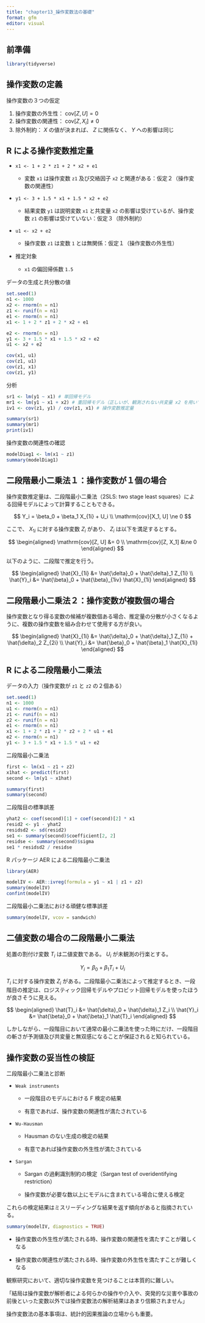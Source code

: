 ```yaml
---
title: "chapter13_操作変数法の基礎"
format: gfm
editor: visual
---
```


## 前準備

```r
library(tidyverse)
```

## 操作変数の定義

操作変数の３つの仮定

1.  操作変数の外生性： $\mathrm{cov}[Z, U] = 0$
2.  操作変数の関連性： $\mathrm{cov}[Z, X_i] \ne 0$
3.  除外制約： $X$ の値が決まれば、 $Z$ に関係なく、 $Y$ への影響は同じ

## R による操作変数推定量

-   `x1 <- 1 + 2 * z1 + 2 * x2 + e1`

    -   変数 `x1` は操作変数 `z1` 及び交絡因子 `x2` と関連がある：仮定２（操作変数の関連性）

-   `y1 <- 3 + 1.5 * x1 + 1.5 * x2 + e2`

    -   結果変数 `y1` は説明変数 `x1` と共変量 `x2` の影響は受けているが、操作変数 `z1` の影響は受けていない：仮定３（除外制約）

-   `u1 <- x2 + e2`

    -   操作変数 `z1` は変数 `1` とは無関係：仮定１（操作変数の外生性）

-   推定対象

    -   `x1` の偏回帰係数 `1.5`

データの生成と共分散の値

```r
set.seed(1)
n1 <- 1000
x2 <- rnorm(n = n1)
z1 <- runif(n = n1)
e1 <- rnorm(n = n1)
x1 <- 1 + 2 * z1 + 2 * x2 + e1

e2 <- rnorm(n = n1)
y1 <- 3 + 1.5 * x1 + 1.5 * x2 + e2
u1 <- x2 + e2

cov(x1, u1)
cov(z1, u1)
cov(z1, x1)
cov(z1, y1)
```

分析

```r
sr1 <- lm(y1 ~ x1) # 単回帰モデル
mr1 <- lm(y1 ~ x1 + x2) # 重回帰モデル（正しいが、観測されない共変量 x2 を用いている）
iv1 <- cov(z1, y1) / cov(z1, x1) # 操作変数推定量

summary(sr1)
summary(mr1)
print(iv1)
```

操作変数の関連性の確認

```r
modelDiag1 <- lm(x1 ~ z1)
summary(modelDiag1)
```

## 二段階最小二乗法１：操作変数が１個の場合

操作変数推定量は、二段階最小二乗法（2SLS: two stage least squares）による回帰モデルによって計算することもできる。

$$
Y_i = \beta_0 + \beta_1 X_{1i} +  U_i \\
\mathrm{cov}[X_1, U] \ne 0
$$

ここで、 $X_{1i}$ に対する操作変数 $Z_i$ があり、 $Z_i$ は以下を満足するとする。

$$
\begin{aligned}
\mathrm{cov}[Z, U] &= 0 \\
\mathrm{cov}[Z, X_1] &\ne 0
\end{aligned}
$$

以下のように、二段階で推定を行う。

$$
\begin{aligned}
\hat{X}_{1i} &= \hat{\delta}_0 + \hat{\delta}_1 Z_{1i} \\
\hat{Y}_i &= \hat{\beta}_0 + \hat{\beta}_{1iv} \hat{X}_{1i}
\end{aligned}
$$

## 二段階最小二乗法２：操作変数が複数個の場合

操作変数となり得る変数の候補が複数個ある場合、推定量の分散が小さくなるように、複数の操作変数を組み合わせて使用する方が良い。

$$
\begin{aligned}
\hat{X}_{1i} &= \hat{\delta}_0 + \hat{\delta}_1 Z_{1i} + \hat{\delta}_2 Z_{2i} \\
\hat{Y}_i &= \hat{\beta}_0 + \hat{\beta}_1 \hat{X}_{1i}
\end{aligned}
$$

## R による二段階最小二乗法

データの入力（操作変数が `z1` と `z2` の２個ある）

```r
set.seed(1)
n1 <- 1000
u1 <- rnorm(n = n1)
z1 <- runif(n = n1)
z2 <- runif(n = n1)
e1 <- rnorm(n = n1)
x1 <- 1 + 2 * z1 + 2 * z2 + 2 * u1 + e1
e2 <- rnorm(n = n1)
y1 <- 3 + 1.5 * x1 + 1.5 * u1 + e2
```

二段階最小二乗法

```r
first <- lm(x1 ~ z1 + z2)
x1hat <- predict(first)
second <- lm(y1 ~ x1hat)

summary(first)
summary(second)
```

二段階目の標準誤差

```r
yhat2 <- coef(second)[1] + coef(second)[2] * x1
resid2 <- y1 - yhat2
residsd2 <- sd(resid2)
se1 <- summary(second)$coefficient[2, 2]
residse <- summary(second)$sigma
se1 * residsd2 / residse
```

R パッケージ AER による二段階最小二乗法

```r
library(AER)

modelIV <- AER::ivreg(formula = y1 ~ x1 | z1 + z2)
summary(modelIV)
confint(modelIV)
```

二段階最小二乗法における頑健な標準誤差

```r
summary(modelIV, vcov = sandwich)
```

## 二値変数の場合の二段階最小二乗法

処置の割付け変数 $T_i$ は二値変数である。 $U_i$ が未観測の行楽とする。

$$
Y_i = \beta_0 + \beta_1 T_i + U_i
$$

$T_i$ に対する操作変数 $Z_i$ がある。二段階最小二乗法によって推定するとき、一段階目の推定は、ロジスティック回帰モデルやプロビット回帰モデルを使ったほうが良さそうに見える。

$$
\begin{aligned}
\hat{T}_i &= \hat{\delta}_0 + \hat{\delta}_1 Z_i \\
\hat{Y}_i &= \hat{\beta}_0 + \hat{\beta}_1 \hat{T}_i
\end{aligned}
$$

しかしながら、一段階目において通常の最小二乗法を使った時にだけ、一段階目の斬さが予測値及び共変量と無双感になることが保証されると知られている。

## 操作変数の妥当性の検証

二段階最小二乗法と診断

-   `Weak instruments`

    -   一段階目のモデルにおける F 検定の結果

    -   有意であれば、操作変数の関連性が満たされている

-   `Wu-Hausman`

    -   Hausman のない生成の検定の結果

    -   有意であれば操作変数の外生性が満たされている

-   `Sargan`

    -   Sargan の過剰識別制約の検定（Sargan test of overidentifying restriction）

    -   操作変数が必要な数以上にモデルに含まれている場合に使える検定

これらの検定結果はミスリーディングな結果を返す傾向があると指摘されている。

```r
summary(modelIV, diagnostics = TRUE)
```

-   操作変数の外生性が満たされる時、操作変数の関連性を満たすことが難しくなる

-   操作変数の関連性が満たされる時、操作変数の外生性を満たすことが難しくなる

観察研究において、適切な操作変数を見つけることは本質的に難しい。

「結局は操作変数が解析者による何らかの操作や介入や、突発的な災害や事故の前後といった変数以外では操作変数法の解析結果はあまり信頼されません」

操作変数法の基本事項は、統計的因果推論の立場からも重要。
